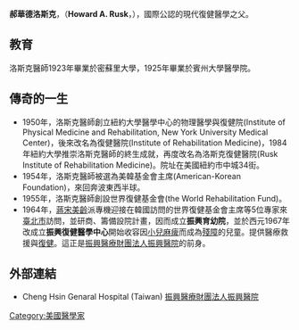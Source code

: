 '''郝華德洛斯克'''，（'''Howard A. Rusk'''，{{bd|1901年|4月9日|1989年|11月4日}}），國際公認的現代復健醫學之父。

==教育==
洛斯克醫師1923年畢業於密蘇里大學，1925年畢業於賓州大學醫學院。

==傳奇的一生==
* 1950年，洛斯克醫師創立紐約大學醫學中心的物理醫學與復健院(Institute of Physical Medicine and Rehabilitation, New York University Medical Center)，後來改名為復健醫院(Institute of Rehabilitation Medicine)，1984年紐約大學推崇洛斯克醫師的終生成就，再度改名為洛斯克復健醫院(Rusk Institute of Rehabilitation Medicine)。院址在美國紐約市中城34街。
* 1954年，洛斯克醫師被選為美韓基金會主席(American-Korean Foundation)，來回奔波東西半球。
* 1955年，洛斯克醫師創設世界復健基金會(the World Rehabilitation Fund)。
* 1964年，[[蔣宋美齡|蔣宋美齡]]派專機迎接在韓國訪問的世界復健基金會主席等5位專家來[[臺北市|臺北市]]訪問，並研商、籌備設院計畫，因而成立'''振興育幼院'''，並於西元1967年改成立'''振興復健醫學中心'''開始收容因[[小兒麻痺|小兒麻痺]]而成為[[殘障|殘障]]的兒童。提供醫療救援與[[復健|復健]]。這正是[[振興醫院|振興醫療財團法人振興醫院]]的前身。

==外部連結==
* Cheng Hsin Genaral Hospital (Taiwan) [http://www.chgh.org.tw/ 振興醫療財團法人振興醫院] {{Wayback|url=http://www.chgh.org.tw/ |date=20190724075111 }}
[[Category:美國醫學家|Category:美國醫學家]]